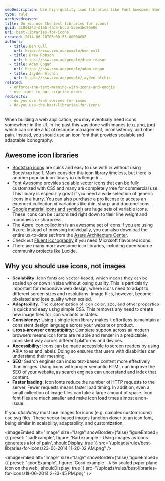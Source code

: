 ```yaml
---
seoDescription: Use high-quality icon libraries like Font Awesome, Bootstrap icons, or Google material icons to elevate your website's user experience and improve its search engine ranking.
type: rule
archivedreason:
title: Do you use the best libraries for icons?
guid: a18dd243-d1ab-4a1a-bcc3-53ee3bc96e06
uri: best-libraries-for-icons
created: 2014-06-18T05:00:53.0000000Z
authors:
  - title: Ben Cull
    url: https://ssw.com.au/people/ben-cull
  - title: Drew Robson
    url: https://ssw.com.au/people/drew-robson
  - title: Adam Cogan
    url: https://ssw.com.au/people/adam-cogan
  - title: Jayden Alchin
    url: https://ssw.com.au/people/jayden-alchin
related:
  - enforce-the-text-meaning-with-icons-and-emojis
  - use-icons-to-not-surprise-users
redirects:
  - do-you-use-font-awesome-for-icons
  - do-you-use-the-best-libraries-for-icons
---
```


When building a web application, you may eventually need icons somewhere in the UI. In the past this was done with images (e.g. png, jpg) which can create a lot of resource management, inconsistency, and other pain. Instead, you should use an icon font that provides scalable and adaptable iconography.
## Awesome icon libraries

* [Bootstrap icons](https://icons.getbootstrap.com/) are quick and easy to use with or without using Bootstrap itself. Many consider this icon library timeless, but there is another popular icon library to challenge it...
* [Font Awesome](https://fontawesome.com/) provides scalable vector icons that can be fully customized with CSS and many are completely free for commercial use. This library is especially great if you need a wide selection of generic icons in a hurry. You can also purchase a pro license to access an extended collection of variations like thin, sharp, and duotone icons.
* [Google material icons and symbols](https://fonts.google.com/icons) are huge sets of variable icons. These icons can be customized right down to their line weight and roundness or sharpness.
* [The Azure icon collection](http://code.benco.io/icon-collection/) is an awesome set of icons if you are using Azure. Instead of browsing individually, you can also download the entire up-to-date set from the [Azure Architecture Center](https://learn.microsoft.com/en-us/azure/architecture/icons/#icon-terms).
* Check out [Fluent iconography](https://fluent2.microsoft.design/iconography) if you need Microsoft flavoured icons.
* There are many more awesome icon libraries, including open-source community projects like [Lucide](https://lucide.dev/).

## Why you should use icons, not images

* **Scalability:** Icon fonts are vector-based, which means they can be scaled up or down in size without losing quality. This is particularly important for responsive web design, where icons need to adapt to different screen sizes and resolutions. Image files, however, become pixelated and lose quality when scaled.
* **Adaptability:** The customization of icon color, size, and other properties is quick and easy using simple CSS. This removes any need to create new image files for icon variants or states.
* **Consistency:** Using a single icon library makes it effortless to maintain a consistent design language across your website or product.
* **Cross-browser compatibility:** Complete support across all modern browsers means icon fonts are reliable and render in a predictable, consistent way across different platforms and devices.
* **Accessibility:** Icons can be made accessible to screen readers by using ARIA roles and labels. Doing so ensures that users with disabilities can understand their meaning.
* **SEO:** Search engines can index text-based content more effectively than images. Using icons with proper semantic HTML can improve the SEO of your website, as search engines can understand and index that content.
* **Faster loading:** Icon fonts reduce the number of HTTP requests to the server. Fewer requests means faster load timing. In addition, even a small collection of image files can take a large amount of space. Icon font files are much smaller and make icon load times almost a non-issue.

If you _absolutely_ must use images for icons (e.g. complex custom icons) use svg files. These vector-based images function closer to an icon font, being similar in scalability, adaptability, and customization.

<imageEmbed
  alt="Image"
  size="large"
  showBorder={false}
  figureEmbed={{
    preset: "badExample",
    figure: 'Bad example - Using images as icons generates a lot of pain',
    shouldDisplay: true
  }}
  src="/uploads/rules/best-libraries-for-icons/23-06-2014 11-20-02 AM.png"
/>

<imageEmbed
  alt="Image"
  size="large"
  showBorder={false}
  figureEmbed={{
    preset: "goodExample",
    figure: 'Good example - A 5x scaled paper plane icon on the web',
    shouldDisplay: true
  }}
  src="/uploads/rules/best-libraries-for-icons/18-06-2014 2-33-45 PM.png"
/>
